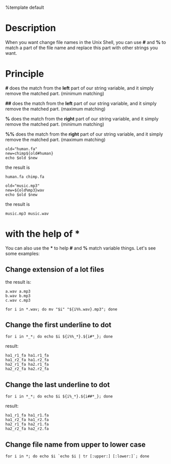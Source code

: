 %template default
= Description =
When you want change file names in the Unix Shell, you can use '''#''' and '''%''' to match a part of the file name and replace this part with other strings you want.

= Principle =
'''#''' does the match from the '''left''' part of our string variable, and it simply remove the matched part. (minimum matching)

'''##''' does the match from the '''left''' part of our string variable, and it simply remove the matched part. (maximum matching)

'''%''' does the match from the '''right''' part of our string variable, and it simply remove the matched part. (minimum matching)

'''%%''' does the match from the '''right''' part of our string variable, and it simply remove the matched part. (maximum matching)

<pre>
old="human.fa"
new=chimp${old#human}
echo $old $new
</pre>

the result is
 human.fa chimp.fa

<pre>
old="music.mp3"
new=${old%mp3}wav
echo $old $new
</pre>

the result is
 music.mp3 music.wav

= with the help of '''*''' =
You can also use the '''*''' to help '''#''' and '''%''' match variable things. Let's see some examples:

== Change extension of a lot files ==
{{{class="brush: bash"
for i in *.wav; do 
    echo $i ${i%.*}.mp3; 
done
}}}

the result is:
<pre>
a.wav a.mp3
b.wav b.mp3
c.wav c.mp3
</pre>
 
 for i in *.wav; do mv "$i" "${i%%.wav}.mp3"; done

== Change the first underline to dot ==
 for i in *_*; do echo $i ${i%%_*}.${i#*_}; done

result:
<pre>
ha1_r1_fa ha1.r1_fa
ha1_r2_fa ha1.r2_fa
ha2_r1_fa ha2.r1_fa
ha2_r2_fa ha2.r2_fa
</pre>

== Change the last underline to dot ==
 for i in *_*; do echo $i ${i%_*}.${i##*_}; done

result:
<pre>
ha1_r1_fa ha1_r1.fa
ha1_r2_fa ha1_r2.fa
ha2_r1_fa ha2_r1.fa
ha2_r2_fa ha2_r2.fa
</pre>

== Change file name from upper to lower case ==
 for i in *; do echo $i `echo $i | tr [:upper:] [:lower:]`; done

